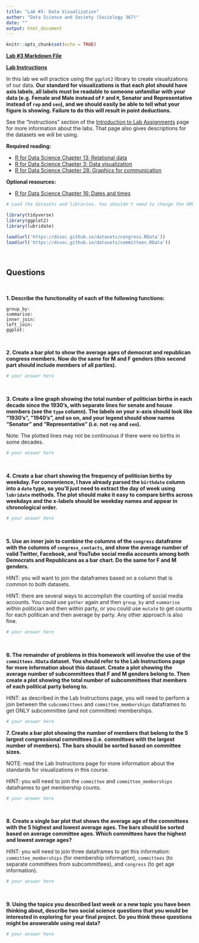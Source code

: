 ```yaml
---
title: "Lab #3: Data Visualization"
author: "Data Science and Society (Sociology 367)"
date: ""
output: html_document
---
```


```r
knitr::opts_chunk$set(echo = TRUE)
```

**[Lab #3 Markdown File](/assignments/Lab_3.Rmd)**

**[Lab Instructions](https://dssoc.github.io/assignments/lab_instructions.html)**

In this lab we will practice using the `ggplot2` library to create visualizations of our data. **Our standard for visualizations is that each plot should have axis labels, all labels must be readable to someone unfamiliar with your data (e.g. Female and Male instead of `F` and `M`, Senator and Representative instead of `rep` and `sen`), and we should easily be able to tell what your figure is showing. Failure to do this will result in point deductions.**

See the "Instructions" section of the [Introduction to Lab Assignments](https://dssoc.github.io/assignments/lab_instructions.html) page for more information about the labs. That page also gives descriptions for the datasets we will be using.

**Required reading:** 

* [R for Data Science Chapter 13: Relational data](https://r4ds.had.co.nz/relational-data.html)
* [R for Data Science Chapter 3: Data visualization](https://r4ds.had.co.nz/data-visualisation.html)
* [R for Data Science Chapter 28: Graphics for communication](https://r4ds.had.co.nz/graphics-for-communication.html)


**Optional resources:**

* [R for Data Science Chapter 16: Dates and times](https://r4ds.had.co.nz/dates-and-times.html)



```r
# Load the datasets and libraries. You shouldn't need to change the URL in the `load` function.

library(tidyverse)
library(ggplot2)
library(lubridate)

load(url('https://dssoc.github.io/datasets/congress.RData'))
load(url('https://dssoc.github.io/datasets/committees.RData'))
```
<br/>

## Questions
<br>

**1. Describe the functionality of each of the following functions:**
```
group_by: 
summarise: 
inner_join: 
left_join: 
ggplot: 
```
<br/>

**2. Create a bar plot to show the average ages of democrat and republican congress members. Now do the same for M and F genders (this second part should include members of all parties).**
```r
# your answer here
```
<br/>


**3. Create a line graph showing the total number of politician births in each decade since the 1930's, with separate lines for senate and house members (see the `type` column). The labels on your x-axis should look like "1930's", "1940's", and so on, and your legend should show names "Senator" and "Representative" (i.e. not `rep` and `sen`).**

Note: The plotted lines may not be continuous if there were no births in some decades.
```r
# your answer here
```
<br/>

**4. Create a bar chart showing the frequency of politician births by weekday. For convenience, I have already parsed the `birthdate` column into a `date` type, so you'll just need to extract the day of week using `lubridate` methods. The plot should make it easy to compare births across weekdays and the x-labels should be weekday names and appear in chronological order.**

```r
# your answer here
```
<br/>


**5. Use an inner join to combine the columns of the `congress` dataframe with the columns of `congress_contacts`, and show the average number of valid Twitter, Facebook, and YouTube social media accounts among both Democrats and Republicans as a bar chart. Do the same for F and M genders.**

HINT: you will want to join the dataframes based on a column that is common to both datasets.

HINT: there are several ways to accomplish the counting of social media accounts. You could use `gather` again and then `group_by` and `summarise` within politician and then within party, or you could use `mutate` to get counts for each politican and then average by party. Any other approach is also fine.
```r
# your answer here
```
<br/>


**6. The remainder of problems in this homework will involve the use of the `committees.RData` dataset. You should refer to the Lab Instructions page for more information about this dataset. Create a plot showing the average number of subcommittees that F and M genders belong to. Then create a plot showing the total number of subcommittees that members of each political party belong to.**

HINT: as described in the Lab Instructions page, you will need to perform a join between the `subcommittees` and `committee_memberships` dataframes to get ONLY subcommittee (and not committee) memberships.

```r
# your answer here
```


**7. Create a bar plot showing the number of members that belong to the 5 largest congressional committees (i.e. committees with the largest number of members). The bars should be sorted based on committee sizes.**

NOTE: read the Lab Instructions page for more information about the standards for visualizations in this course.

HINT: you will need to join the `committee` and `committee_memberships` dataframes to get membership counts.
```r
# your answer here
```
<br/>


**8. Create a single bar plot that shows the average age of the committees with the 5 highest and lowest average ages. The bars should be sorted based on average committee ages. Which committees have the highest and lowest average ages?**

HINT: you will need to join three dataframes to get this information: `committee_memberships` (for membership information), `committees` (to separate committees from subcommittees), and `congress` (to get age information).
```r
# your answer here
```
<br/>

**9. Using the topics you described last week or a new topic you have been thinking about, describe two social science questions that you would be interested in exploring for your final project. Do you think these questions might be answerable using real data?**
```r
# your answer here
```
